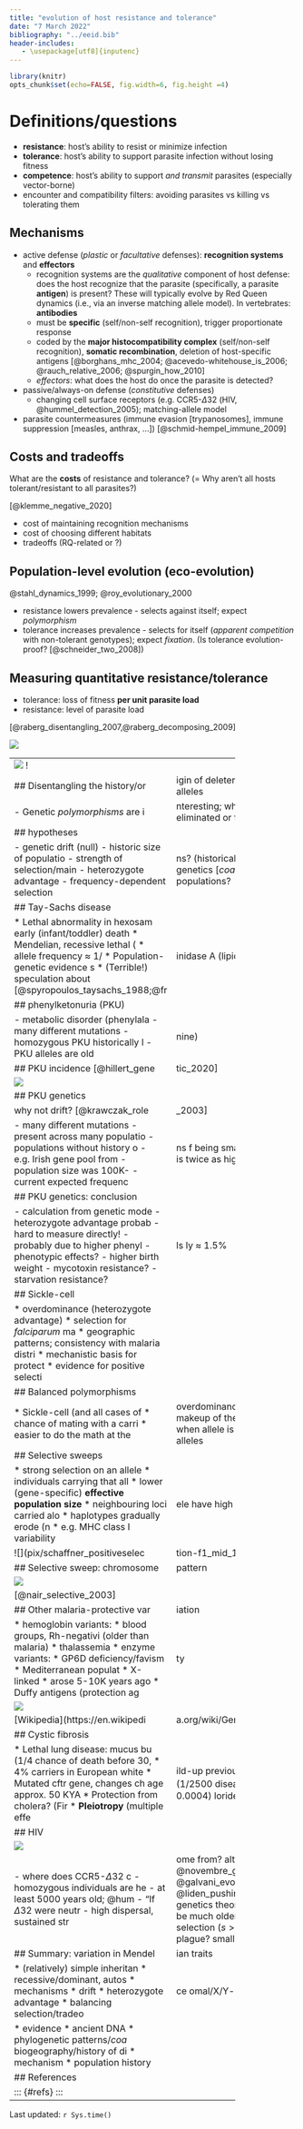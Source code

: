 ---
title: "evolution of host resistance and tolerance"
date: "7 March 2022"
bibliography: "../eeid.bib"
header-includes:
   - \usepackage[utf8]{inputenc}
---

```{r setup, include = FALSE}
library(knitr)
opts_chunk$set(echo=FALSE, fig.width=6, fig.height =4)
```

# Definitions/questions

- **resistance**: host's ability to resist or minimize infection
- **tolerance**: host's ability to support parasite infection without losing fitness
- **competence**: host's ability to support *and transmit* parasites (especially vector-borne)
- encounter and compatibility filters: avoiding parasites vs killing vs tolerating them

## Mechanisms

- active defense (*plastic* or *facultative* defenses): **recognition systems** and **effectors**
    - recognition systems are the *qualitative* component of host defense: does the host recognize that the parasite (specifically, a parasite **antigen**) is present? These will typically evolve by Red Queen dynamics (i.e., via an inverse matching allele model). In vertebrates: **antibodies**
	- must be **specific** (self/non-self recognition), trigger proportionate response
	- coded by the **major histocompatibility complex** (self/non-self recognition), **somatic recombination**, deletion of host-specific antigens [@borghans_mhc_2004; @acevedo-whitehouse_is_2006; @rauch_relative_2006; @spurgin_how_2010]
	- *effectors*: what does the host do once the parasite is detected?
- passive/always-on defense (*constitutive* defenses)	
    - changing cell surface receptors (e.g. CCR5-$\Delta 32$ (HIV, @hummel_detection_2005); matching-allele model
- parasite countermeasures (immune evasion [trypanosomes], immune suppression [measles, anthrax, ...]) [@schmid-hempel_immune_2009]

## Costs and tradeoffs

What are the **costs** of resistance and tolerance? (= Why aren't all hosts tolerant/resistant to all parasites?)

[@klemme_negative_2020]

- cost of maintaining recognition mechanisms
- cost of choosing different habitats
- tradeoffs (RQ-related or ?)
   
## Population-level evolution (eco-evolution)

@stahl_dynamics_1999; @roy_evolutionary_2000

- resistance lowers prevalence - selects against itself; expect *polymorphism*
- tolerance increases prevalence - selects for itself (*apparent competition* with non-tolerant genotypes); expect *fixation*. (Is tolerance evolution-proof? [@schneider_two_2008])

## Measuring quantitative resistance/tolerance

* tolerance: loss of fitness **per unit parasite load**
* resistance: level of parasite load

[@raberg_disentangling_2007,@raberg_decomposing_2009]

![](pix/raberg_fig1.png)

--------------------------     -------------------------
![](pix/raberg_fig2a.png)     ![](pix/raberg_fig2b.png)


## Disentangling the history/origin of deleterious recessive Mendelian alleles

- Genetic *polymorphisms* are interesting; why haven't they been eliminated or fixed?

## hypotheses

- genetic drift (null)
   - historic size of populations? (historical records, population genetics [*coalescents*])
   - strength of selection/maintenance in large populations?
- heterozygote advantage
- frequency-dependent selection (RQ vs. arms race)

## Tay-Sachs disease

* Lethal abnormality in hexosaminidase A (lipid metabolism);
early (infant/toddler) death
* Mendelian, recessive lethal ($s=1$)
* allele frequency $\approx$ 1/300 in US population, 1/30 in Ashkenazi (E. European) Jews: also high in French Canadians, Cajuns, Pennsylvania Dutch ...
* Population-genetic evidence suggests drift
* (Terrible!) speculation about **overdominance** or **heterozygote advantage**: Tb resistance, intelligence: ???  
[@spyropoulos_taysachs_1988;@frost_taysachs_2012;@frisch_origin_2004]

## phenylketonuria (PKU)

- metabolic disorder (phenylalanine)
- many different mutations
- homozygous PKU historically lethal (**selection coefficient** = 1)
- PKU alleles are old

## PKU incidence [@hillert_genetic_2020]

![](pix/pku_incidence.png)

## PKU genetics

why not drift?  [@krawczak_role_2003]

- many different mutations
- present across many populations
- populations without history of being small
    - e.g. Irish gene pool from $\approx$ 2500 BC
	- population size was 100K-200K
	- current expected frequency 0.6% is twice as high as expected
	
## PKU genetics: conclusion

- calculation from genetic models
- heterozygote advantage probably $\approx$ 1.5%
- hard to measure directly!
- probably due to higher phenylalanine levels in heterozygotes
- phenotypic effects?
     - higher birth weight
	 - mycotoxin resistance?
	 - starvation resistance?

## Sickle-cell

* overdominance  
(heterozygote advantage)
* selection for *falciparum* malaria resistance
* geographic patterns;  
consistency with malaria distribution
* mechanistic basis for protection
* evidence for positive selection (age??)

## Balanced polymorphisms

* Sickle-cell (and all cases of overdominance) depends on genetic makeup of the *population*
* chance of mating with a carrier is higher when allele is more common
* easier to do the math at the level of alleles

## Selective sweeps

* strong selection on an allele
* individuals carrying that allele have high fitness
* lower (gene-specific)
**effective population size**
* neighbouring loci carried along as **haplotypes**: **hitchhiking**
* haplotypes gradually erode (narrow) by recombination
* e.g. MHC class I variability in chimpanzees decreased ~ 2-3 mya [@de_groot_evidence_2002]

![](pix/schaffner_positiveselection-f1_mid_1.jpg)

## Selective sweep: chromosome pattern

![](pix/malaria_sweep.png)

[@nair_selective_2003]

## Other malaria-protective variation

* hemoglobin variants:
    * blood groups, Rh-negativity  
  (older than malaria)
    * thalassemia
* enzyme variants:
    * GP6D deficiency/favism
        * Mediterranean populations
    	* X-linked
	    * arose 5-10K years ago: agriculture?
* Duffy antigens (protection against *vivax* malaria)
	
![](pix/malaria2.png)

[Wikipedia](https://en.wikipedia.org/wiki/Genetic_resistance_to_malaria)


## Cystic fibrosis

* Lethal lung disease: mucus build-up  
(1/4 chance of death before 30, previously much higher)
* 4% carriers in European whites (1/2500 diseased: $2pq=0.04 \to q^2=0.0004$)
* Mutated cftr gene, changes chloride metabolism;   
age approx. 50 KYA
* Protection from cholera? (First European cholera epidemic 1817) Dehydrating intestinal diseases?  Typhoid?
* **Pleiotropy** (multiple effects from one gene)

## HIV

![](pix/ccr_dist.png) 

- where does CCR5-$\Delta 32$ come from?
- homozygous individuals are healthy ...
- at least 5000 years old; @hummel_detection_2005; @novembre_geographic_2005; @galvani_evolutionary_2005; @liden_pushing_2006
   - "If $\Delta 32$ were neutral, population genetics theory predicts it would have to be much older given its frequency."
- high dispersal, sustained strong selection ($s > 0.1$); what selective agent? plague? smallpox?

## Summary: variation in Mendelian traits

* (relatively) simple inheritance
    * recessive/dominant, autosomal/X/Y-linked
* mechanisms	
   * drift
   * heterozygote advantage
   * balancing selection/tradeoffs; gene × environment interaction

* evidence
   * ancient DNA
   * phylogenetic patterns/*coalescent* methods to estimate origin times/places
   * biogeography/history of disease/environment
   * mechanism
   * population history


##  References
 
::: {#refs}
:::

---

Last updated: `r Sys.time()`
	
